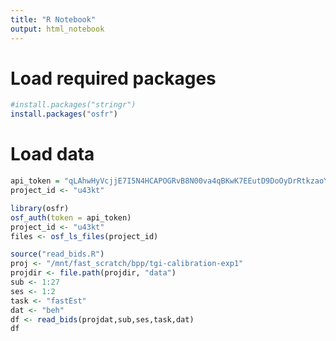```yaml
---
title: "R Notebook"
output: html_notebook
---
```


# Load required packages 
```r
#install.packages("stringr")
install.packages("osfr")

```

# Load data
```r
api_token = "qLAhwHyVcjjE7I5N4HCAPOGRvB8N00va4qBKwK7EEutD9DoOyDrRtkzaoYQbr2ehBubhUQ"
project_id <- "u43kt"

library(osfr)
osf_auth(token = api_token)
project_id <- "u43kt"
files <- osf_ls_files(project_id)
```


```r
source("read_bids.R")
proj <- "/mnt/fast_scratch/bpp/tgi-calibration-exp1"
projdir <- file.path(projdir, "data")
sub <- 1:27
ses <- 1:2
task <- "fastEst"
dat <- "beh"
df <- read_bids(projdat,sub,ses,task,dat)
df
```

